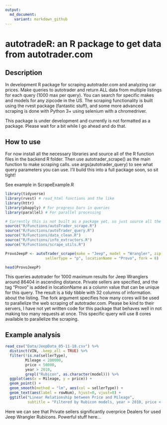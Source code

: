```yaml
---
output:
  md_document:
    variant: markdown_github
---
```

# autotradeR: an R package to get data from autotrader.com

## Description
In development R package for scraping autotrader.com and analyzing car prices. Make queries to autotrader and return ALL data from multiple listings for each query (1000 max per query). You can search for specific makes and models for any zipcode in the US. The scraping functionality is built using the rvest package (fantastic stuff), and some more advanced scraping is done with Python 3+ using selenium with a chromedriver.

This package is under development and currently is not formatted as a package. Please wait for a bit while I go ahead and do that.

## How to use
For now install all the necessary libraries and source all of the R function files in the backend R folder. Then use autotrader_scrape() as the main function to make scraping calls. use args(autotrader_query) to see what query parameters you can use. I'll build this into a full package soon, so sit tight!

See example in ScrapeExample.R

```r
library(tidyverse)
library(rvest) # read_html functions and the like
library(httr)
library(pbapply) # For progress bars in queries
library(parallel) # For parallel processing

# Currently this is not built as a package yet, so just source all the files in the functions folder
source("R/Functions/autoTrader_scrape.R")
source("R/Functions/autoTrader_query.R")
source("R/Functions/data_clean.R")
source("R/Functions/info_extractors.R")
source("R/Functions/scrape_utils.R")

ProvoJeepP <- autoTrader_scrape(make = "Jeep", model = "Wrangler", zip = 84604, pages = "all",
                  sellerType = "p", locationName = "Provo", fork = 8)

head(ProvoJeepP)
```

This queries autotrader for 1000 maximum results for Jeep Wranglers around 86404 in ascending distance.
Private sellers are specified, and the tag "Provo" is added in locationName as a column value that can be unique for this query. The result is a tidy tibble with 32 columns of information. about the listing.
The fork argument specifies how many cores will be used to parallelize the web scraping of autotrader.com. Please be kind to their servers, I have not yet written code for this package that behaves well in not making too many requests at once. This specific query will use 8 cores available to parallelize the scraping.

## Example analysis
```r
read_csv("Data/JeepData_05-11-18.csv") %>%
  distinct(VIN, .keep_all = TRUE) %>% 
  filter(!is.na(sellerType),
         Mileage < 200000,
         price < 50000,
         year > 2010,
         grepl("Rubicon", as.character(model))) %>%
  ggplot(aes(x = Mileage, y = price)) +
  geom_point() +
  geom_smooth(method = "lm", aes(col = sellerType)) +
  geom_text(aes(label = rowNum), hjust=0, vjust=0) + 
  ggtitle("Linear Relationship between Price and Mileage",
          subtitle = "Filtered by Rubicon models, year > 2010, price < $50,000, Mileage < 200000")
```
Here we can see that Private sellers significantly overprice Dealers for used Jeep Wrangler Rubicons. Powerful stuff here...